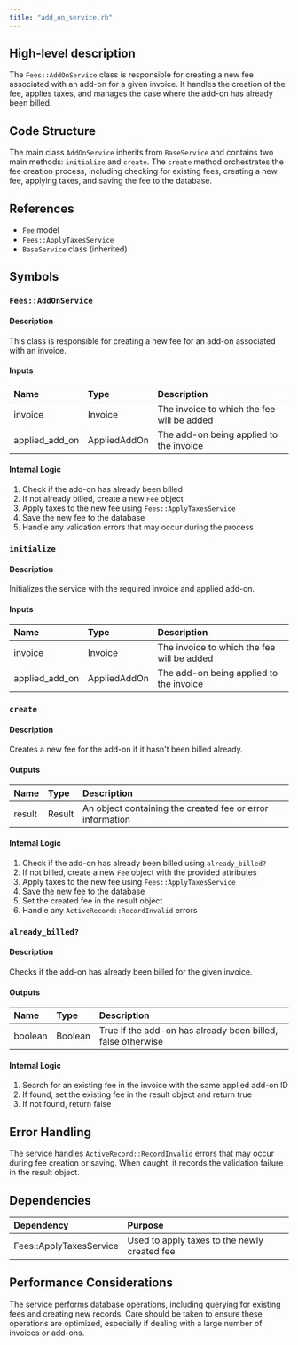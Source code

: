 ```yaml
---
title: "add_on_service.rb"
---
```


## High-level description
The `Fees::AddOnService` class is responsible for creating a new fee associated with an add-on for a given invoice. It handles the creation of the fee, applies taxes, and manages the case where the add-on has already been billed.

## Code Structure
The main class `AddOnService` inherits from `BaseService` and contains two main methods: `initialize` and `create`. The `create` method orchestrates the fee creation process, including checking for existing fees, creating a new fee, applying taxes, and saving the fee to the database.

## References
- `Fee` model
- `Fees::ApplyTaxesService`
- `BaseService` class (inherited)

## Symbols

### `Fees::AddOnService`
#### Description
This class is responsible for creating a new fee for an add-on associated with an invoice.

#### Inputs
| Name | Type | Description |
|:-----|:-----|:------------|
| invoice | Invoice | The invoice to which the fee will be added |
| applied_add_on | AppliedAddOn | The add-on being applied to the invoice |

#### Internal Logic
1. Check if the add-on has already been billed
2. If not already billed, create a new `Fee` object
3. Apply taxes to the new fee using `Fees::ApplyTaxesService`
4. Save the new fee to the database
5. Handle any validation errors that may occur during the process

### `initialize`
#### Description
Initializes the service with the required invoice and applied add-on.

#### Inputs
| Name | Type | Description |
|:-----|:-----|:------------|
| invoice | Invoice | The invoice to which the fee will be added |
| applied_add_on | AppliedAddOn | The add-on being applied to the invoice |

### `create`
#### Description
Creates a new fee for the add-on if it hasn't been billed already.

#### Outputs
| Name | Type | Description |
|:-----|:-----|:------------|
| result | Result | An object containing the created fee or error information |

#### Internal Logic
1. Check if the add-on has already been billed using `already_billed?`
2. If not billed, create a new `Fee` object with the provided attributes
3. Apply taxes to the new fee using `Fees::ApplyTaxesService`
4. Save the new fee to the database
5. Set the created fee in the result object
6. Handle any `ActiveRecord::RecordInvalid` errors

### `already_billed?`
#### Description
Checks if the add-on has already been billed for the given invoice.

#### Outputs
| Name | Type | Description |
|:-----|:-----|:------------|
| boolean | Boolean | True if the add-on has already been billed, false otherwise |

#### Internal Logic
1. Search for an existing fee in the invoice with the same applied add-on ID
2. If found, set the existing fee in the result object and return true
3. If not found, return false

## Error Handling
The service handles `ActiveRecord::RecordInvalid` errors that may occur during fee creation or saving. When caught, it records the validation failure in the result object.

## Dependencies
| Dependency | Purpose |
|:-----------|:--------|
| Fees::ApplyTaxesService | Used to apply taxes to the newly created fee |

## Performance Considerations
The service performs database operations, including querying for existing fees and creating new records. Care should be taken to ensure these operations are optimized, especially if dealing with a large number of invoices or add-ons.